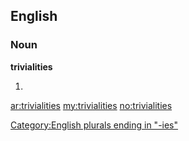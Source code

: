==English==

===Noun===
'''trivialities'''

# {{plural of|[[triviality]]}}

[[Category:English plurals ending in "-ies"]]

[[ar:trivialities]]
[[my:trivialities]]
[[no:trivialities]]